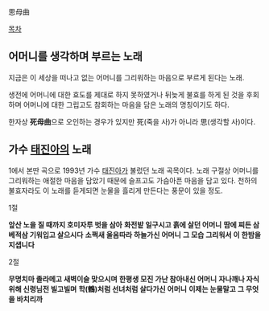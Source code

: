 思母曲 

[[목차]] 
== 어머니를 생각하며 부르는 노래 == 
지금은 이 세상을 떠나고 없는 어머니를 그리워하는 마음으로 부르게 된다는 노래. 

생전에 어머니에 대한 효도를 제대로 하지 못하였거나 뒤늦게 불효를 하게 된 것을 후회하며 어머니에 대한 그립고도 참회하는 마음을 담은 노래의 명칭이기도 하다. 

한자상 '''死母曲'''으로 오인하는 경우가 있지만 死(죽을 사)가 아니라 思(생각할 사)이다. 

== 가수 [[태진아]]의 노래 == 
1에서 본딴 곡으로 1993년 가수 [[태진아]]가 불렀던 노래 곡목이다. 
노래 구절상 어머니를 그리워하는 애절한 마음을 담았기 때문에 슬프고도 가슴아픈 마음을 담고 있다. 천하의 불효자라도 이 노래를 듣게되면 눈물을 흘리게 만든다는 풍문이 있을 정도. 

1절 

'''앞산 노을 질 때까지 호미자루 벗을 삼아''' 
'''화전밭 일구시고 흙에 살던 어머니''' 
'''땀에 찌든 삼베적삼 기워입고 살으시다''' 
'''소쩍새 울음따라 하늘가신 어머니''' 
'''그 모습 그리워서 이 한밤을 지샙니다''' 

2절 

'''무명치마 졸라메고 새벽이슬 맞으시며''' 
'''한평생 모진 가난 참아내신 어머니''' 
'''자나깨나 자식위해 신령님전 빌고빌며''' 
'''학(鶴)처럼 선녀처럼 살다가신 어머니''' 
'''이제는 눈물말고 그 무엇을 바치리까''' 
